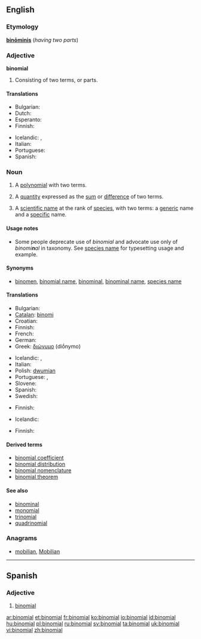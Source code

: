 {{xsee|[[binominal]]''' (having two names)''' }}

==English==
{{wikipedia|Binominal nomenclature}}

===Etymology===
{{etyl|la}} '''[[binominis|binōminis]]''' (''having two parts'')

===Adjective===
'''binomial'''

# Consisting of two terms, or parts.

====Translations====
{{trans-top|consisting of two parts}}
* Bulgarian: {{t-|bg|двучленен}}
* Dutch: {{t-|nl|tweeterm}}
* Esperanto: {{t-|eo|binoma}}
* Finnish: {{t+|fi|kaksiosainen}}
{{trans-mid}}
* Icelandic: {{t-|is|tvíliðu-}},  {{t-|is|tvíliða}}
* Italian: {{t-|it|binomiale}}
* Portuguese: {{t-|pt|binomial}}
* Spanish: {{t-|es|binomial}}
{{trans-bottom}}

===Noun===
{{en-noun}}

# {{algebra}} A [[polynomial]] with two terms.
# {{algebra}} A [[quantity]] expressed as the [[sum]] or [[difference]] of two terms.
# {{biology|taxonomy}} A [[scientific name]] at the rank of [[species]], with two terms: a [[generic]] name and a [[specific]] name.

====Usage notes====
* Some people deprecate use of ''binomial'' and advocate use only of ''binomi'''n'''al'' in taxonomy. See [[species name]] for typesetting usage and example.

====Synonyms====
* {{sense|biology|taxonomy}} [[binomen]], [[binomial name]], [[binominal]], [[binominal name]], [[species name]]

====Translations====
{{trans-top|algebra: polynomial with two terms}}
* Bulgarian: {{t-|bg|двучлен|m}}
* [[Catalan]]: [[binomi]] {{m}}
* Croatian: {{t-|hr|binom|m}}
* Finnish: {{t-|fi|binomi}}
* French: {{t+|fr|binôme|m}}
* German: {{t-|de|Binom|n}}
* Greek: [[διώνυμο]] (diṓnymo) {{m}}
{{trans-mid}}
* Icelandic: {{t-|is|tvíliða|f}},  {{t-|is|tvíliða stærð|f}}
* Italian: {{t+|it|binomio|m}}
* Polish: [[dwumian]] {{m}}
* Portuguese: {{qualifier|Brazil}} {{t+|pt|binômio|m}}, {{t+|pt|binómio|m}}
* Slovene: {{t-|sl|binom|m}}
* Spanish: {{t+|es|binomio|m}}
* Swedish: {{t+|sv|binom}}
{{trans-bottom}}

{{trans-top|algebra: quantity expressed as sum of two terms}}
* Finnish: {{t-|fi|binomi}}
{{trans-mid}}
* Icelandic: {{t-|is|tvíliða|f}}
{{trans-bottom}}

{{trans-top|scientific name}}
* Finnish: {{t-|fi|tieteellinen nimi}}
{{trans-mid}}
{{trans-bottom}}

====Derived terms====
* [[binomial coefficient]]
* [[binomial distribution]]
* [[binomial nomenclature]]
* [[binomial theorem]]

====See also====
* [[binominal]]
* [[monomial]]
* [[trinomial]]
* [[quadrinomial]]

===Anagrams===
* [[mobilian#English|mobilian]], [[Mobilian#English|Mobilian]]

----

==Spanish==

===Adjective===
{{es-adj|pl=binomiales}}

# [[#English|binomial]]

[[ar:binomial]]
[[et:binomial]]
[[fr:binomial]]
[[ko:binomial]]
[[io:binomial]]
[[id:binomial]]
[[hu:binomial]]
[[pl:binomial]]
[[ru:binomial]]
[[sv:binomial]]
[[ta:binomial]]
[[uk:binomial]]
[[vi:binomial]]
[[zh:binomial]]